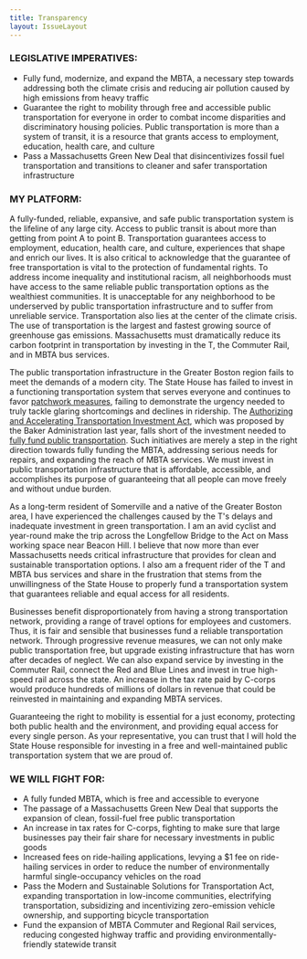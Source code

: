 ```yaml
---
title: Transparency
layout: IssueLayout
---
```



### LEGISLATIVE IMPERATIVES:

-   Fully fund, modernize, and expand the MBTA, a necessary step towards addressing both the climate crisis and reducing air pollution caused by high emissions from heavy traffic
-   Guarantee the right to mobility through free and accessible public transportation for everyone in order to combat income disparities and discriminatory housing policies. Public transportation is more than a system of transit, it is a resource that grants access to employment, education, health care, and culture  
-   Pass a Massachusetts Green New Deal that disincentivizes fossil fuel transportation and transitions to cleaner and safer transportation infrastructure

### MY PLATFORM:

A fully-funded, reliable, expansive, and safe public transportation system is the lifeline of any large city. Access to public transit is about more than getting from point A to point B. Transportation guarantees access to employment, education, health care, and culture, experiences that shape and enrich our lives. It is also critical to acknowledge that the guarantee of free transportation is vital to the protection of fundamental rights. To address income inequality and institutional racism, all neighborhoods must have access to the same reliable public transportation options as the wealthiest communities. It is unacceptable for any neighborhood to be underserved by public transportation infrastructure and to suffer from unreliable service. Transportation also lies at the center of the climate crisis. The use of transportation is the largest and fastest growing source of greenhouse gas emissions. Massachusetts must dramatically reduce its carbon footprint in transportation by investing in the T, the Commuter Rail, and in MBTA bus services.

The public transportation infrastructure in the Greater Boston region fails to meet the demands of a modern city. The State House has failed to invest in a functioning transportation system that serves everyone and continues to favor [patchwork measures](https://mass.streetsblog.org/2020/03/04/major-transportation-funding-bill-passes-the-massachusetts-house/), failing to demonstrate the urgency needed to truly tackle glaring shortcomings and declines in ridership. The [Authorizing and Accelerating Transportation Investment Act](https://www.ttnews.com/articles/massachusetts-gov-charlie-baker-promotes-18-billion-transportation-plan), which was proposed by the Baker Administration last year, falls short of the investment needed to [fully fund public transportation](https://www.abettercity.org/assets/images/ABC_Funding_Transportation_Solutions_November_2019II.pdf?utm_source=hs_email&utm_medium=email&_hsenc=p2ANqtz--6z4b6SpJHJt2jc9fUmfQKn63hbDSwHOTGKQRCtjjni2f35dF-l55yl3SI5dYhVspe-OAF). Such initiatives are merely a step in the right direction towards fully funding the MBTA, addressing serious needs for repairs, and expanding the reach of MBTA services. We must invest in public transportation infrastructure that is affordable, accessible, and accomplishes its purpose of guaranteeing that all people can move freely and without undue burden.

As a long-term resident of Somerville and a native of the Greater Boston area, I have experienced the challenges caused by the T's delays and inadequate investment in green transportation. I am an avid cyclist and year-round make the trip across the Longfellow Bridge to the Act on Mass working space near Beacon Hill. I believe that now more than ever Massachusetts needs critical infrastructure that provides for clean and sustainable transportation options. I also am a frequent rider of the T and MBTA bus services and share in the frustration that stems from the unwillingness of the State House to properly fund a transportation system that guarantees reliable and equal access for all residents. 

Businesses benefit disproportionately from having a strong transportation network, providing a range of travel options for employees and customers. Thus, it is fair and sensible that businesses fund a reliable transportation network. Through progressive revenue measures, we can not only make public transportation free, but upgrade existing infrastructure that has worn after decades of neglect. We can also expand service by investing in the Commuter Rail, connect the Red and Blue Lines and invest in true high-speed rail across the state. An increase in the tax rate paid by C-corps would produce hundreds of millions of dollars in revenue that could be reinvested in maintaining and expanding MBTA services. 

Guaranteeing the right to mobility is essential for a just economy, protecting both public health and the environment, and providing equal access for every single person. As your representative, you can trust that I will hold the State House responsible for investing in a free and well-maintained public transportation system that we are proud of. 

### WE WILL FIGHT FOR:

-   A fully funded MBTA, which is free and accessible to everyone
-   The passage of a Massachusetts Green New Deal that supports the expansion of clean, fossil-fuel free public transportation
-   An increase in tax rates for C-corps, fighting to make sure that large businesses pay their fair share for necessary investments in public goods 
-   Increased fees on ride-hailing applications, levying a $1 fee on ride-hailing services in order to reduce the number of environmentally harmful single-occupancy vehicles on the road
-   Pass the Modern and Sustainable Solutions for Transportation Act, expanding transportation in low-income communities, electrifying transportation, subsidizing and incentivizing zero-emission vehicle ownership, and supporting bicycle transportation
-   Fund the expansion of MBTA Commuter and Regional Rail services, reducing congested highway traffic and providing environmentally-friendly statewide transit

